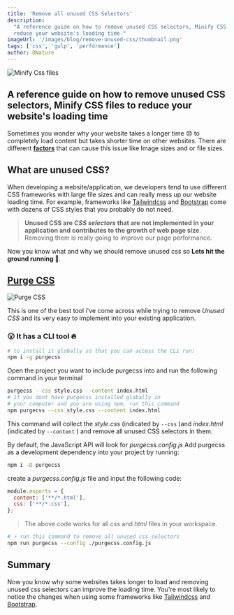 ```yaml
---
title: 'Remove all unused CSS Selectors'
description:
  "A reference guide on how to remove unused CSS selectors, Minify CSS files to
  reduce your website's loading time."
imageUrl: '/images/blog/remove-unused-css/thumbnail.png'
tags: ['css', 'gulp', 'performance']
author: DNature
---
```


![Minify Css files](/images/blog/remove-unused-css/thumbnail.png)

## A reference guide on how to remove unused CSS selectors, Minify CSS files to reduce your website's loading time

Sometimes you wonder why your website takes a longer time 😞 to completely load
content but takes shorter time on other websites. There are different
[**factors**](/blog/optimize-your-website-speed) that can cause this issue like
Image sizes and or file sizes.

## What are unused CSS?

When developing a website/application, we developers tend to use different CSS
frameworks with large file sizes and can really mess up our website loading
time. For example, frameworks like [Tailwindcss](https://tailwindcss.com) and
[Bootstrap](https://getbootstrap.com) come with dozens of CSS styles that you
probably do not need.

> **Unused CSS are _CSS selectors_ that are not implemented in your application
> and contributes to the growth of web page size**. Removing them is really
> going to improve our page performance.

Now you know what and why we should remove unused css so **Lets hit the ground
running 🚀**.

## [Purge CSS](https://purgecss.com/)

![Purge CSS](/images/blog/remove-unused-css/purgecss.webp)

This is one of the best tool i've come across while trying to remove _Unused
CSS_ and its very easy to implement into your existing application.

### 😮 It has a CLI tool 🔥

```bash
# to install it globally so that you can access the CLI run:
npm i -g purgecss
```

Open the project you want to include purgecss into and run the following command
in your terminal

```bash
purgecss --css style.css --content index.html
# if you dont have purgecss installed globally in
# your computer and you are using npm, run this command
npm purgecss --css style.css --content index.html
```

This command will collect the _style.css_ (indicated by `--css` )and
_index.html_ (indicated by `--content` ) and remove all unused CSS selectors in
them.

By default, the JavaScript API will look for _purgecss.config.js_ Add purgecss
as a development dependency into your project by running:

```bash
npm i -D purgecss
```

create a _purgecss.config.js_ file and input the following code:

```js
module.exports = {
  content: ['**/*.html'],
  css: ['**/*.css'],
};
```

> The above code works for all _css_ and _html_ files in your workspace.

```bash
# ⚡️ run this command to remove all unused css selectors
npm run purgecss --config ./purgecss.config.js
```

## Summary

Now you know why some websites takes longer to load and removing unused css
selectors can improve the loading time. You're most likely to notice the changes
when using some frameworks like [Tailwindcss](https://tailwindcss.com) and
[Bootstrap](https://getbootstrap.com).
